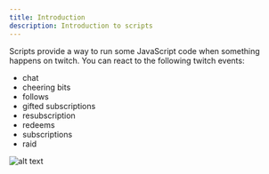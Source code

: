 ```yaml
---
title: Introduction
description: Introduction to scripts
---
```



Scripts provide a way to run some JavaScript code when something happens on twitch. You 
can react to the following twitch events:

- chat
- cheering bits
- follows
- gifted subscriptions
- resubscription
- redeems
- subscriptions
- raid

![alt text](image.png)

<LinkCard
  title="Creating"
  description="Creating a script"
  href="/guides/scripts/2-creating"
/>

<LinkCard
  title="Examples"
  description="Examples for some common and useful commands"
  href="/examples/scripts/examples"
/>


